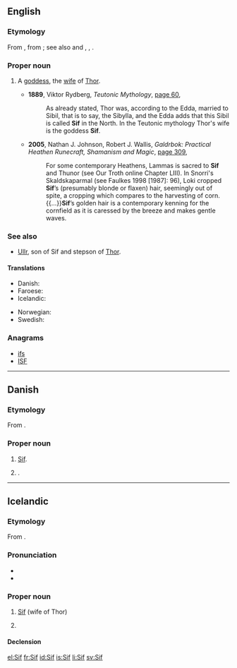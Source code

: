 ==English==
{{wikipedia}}

===Etymology===
From {{etyl|non|en}}, from {{m|non|sif||kindred, kinswoman}}; see also {{etyl|en|-}} and {{etyl|enm|-}} {{m|en|sib||having kinship; kinsmen}}, {{cog|ang|sibb||kinship}}, {{cog|de|Sippe||tribe}}.

===Proper noun===
{{en-proper noun}}

# {{lb|en|Norse mythology}} A [[goddess]], the [[wife]] of [[Thor]].
#* '''1889''', Viktor Rydberg, ''Teutonic Mythology'', [http://books.google.com.au/books?id=ZHnXAAAAMAAJ&q=%22sif%22&dq=%22sif%22&hl=en&sa=X&ei=9g40U4aLL4yYlQXYtYGABQ&redir_esc=y page 60],
#*: As already stated, Thor was, according to the Edda, married to Sibil, that is to say, the Sibylla, and the Edda adds that this Sibil is called '''Sif''' in the North. In the Teutonic mythology Thor's wife is the goddess '''Sif'''.
#* '''2005''', Nathan J. Johnson, Robert J. Wallis, ''Galdrbok: Practical Heathen Runecraft, Shamanism and Magic'', [http://books.google.com.au/books?id=iMj51FunVVIC&pg=PA309&dq=%22sif%22&hl=en&sa=X&ei=ggg0U5njMMvbkAXsooHIBw&redir_esc=y#v=onepage&q=%22sif%22&f=false page 309],
#*: For some contemporary Heathens, Lammas is sacred to '''Sif''' and Thunor (see Our Troth online Chapter LIII). In Snorri's Skaldskaparmal (see Faulkes 1998 [1987]: 96), Loki cropped '''Sif'''’s (presumably blonde or flaxen) hair, seemingly out of spite, a cropping which compares to the harvesting of corn.{{...}}'''Sif'''’s golden hair is a contemporary kenning for the cornfield as it is caressed by the breeze and makes gentle waves.

===See also===
* [[Ullr]], son of Sif and stepson of [[Thor]].

====Translations====
{{trans-top|wife of Thor}}
* Danish: {{t|da|Sif}}
* Faroese: {{t|fo|Siv|f}}
* Icelandic: {{t+|is|Sif|f}}
{{trans-mid}}
* Norwegian: {{t+|no|Siv}}
* Swedish: {{t+|sv|Siv}}
{{trans-bottom}}

===Anagrams===
* [[ifs#English|ifs]]
* [[ISF#English|ISF]]

----

==Danish==

===Etymology===
From {{etyl|non|da}} {{m|non|Sif}}.

===Proper noun===
{{head|da|proper noun}}

# {{lb|da|Norse mythology}} [[#English|Sif]].
# {{given name|female|lang=da}}.

----

==Icelandic==

===Etymology===
From {{etyl|non|is}} {{m|non|Sif}}.

===Pronunciation===
* {{IPA|/sɪːv/|lang=is}}
* {{rhymes|ɪːv|lang=is}}

===Proper noun===
{{head|is|proper noun|g=f}}

# {{lb|is|Norse mythology}} [[#English|Sif]] (wife of Thor)
# {{given name|female|lang=is}}

====Declension====
{{is-decl-noun-f-s1|S|i|f|j=j}}

[[el:Sif]]
[[fr:Sif]]
[[id:Sif]]
[[is:Sif]]
[[li:Sif]]
[[sv:Sif]]